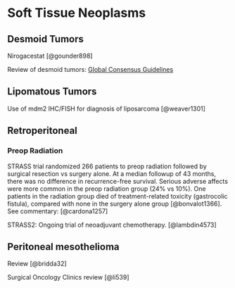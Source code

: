 # Soft Tissue Neoplasms

## Desmoid Tumors

Nirogacestat [@gounder898]

Review of desmoid tumors: [Global Consensus Guidelines](https://www.ejcancer.com/article/S0959-8049(19)30832-9/fulltext)

## Lipomatous Tumors

Use of mdm2 IHC/FISH for diagnosis of liposarcoma [@weaver1301]

## Retroperitoneal

### Preop Radiation

STRASS trial randomized 266 patients to preop radiation followed by surgical resection vs surgery alone. At a median followup of 43 months, there was no difference in recurrence-free survival. Serious adverse affects were more common in the preop radiation group (24% vs 10%). One patients in the radiation group died of treatment-related toxicity (gastrocolic fistula), compared with none in the surgery alone group [@bonvalot1366]. See commentary: [@cardona1257]

STRASS2: Ongoing trial of neoadjuvant chemotherapy. [@lambdin4573]

## Peritoneal mesothelioma

Review [@bridda32]

Surgical Oncology Clinics review [@li539]

